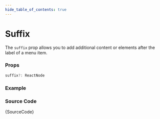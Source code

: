 ```yaml
---
hide_table_of_contents: true
---
```



# Suffix

The `suffix` prop allows you to add additional content or elements after the label of a menu item.

### Props

```ts noCopy
suffix?: ReactNode
```

### Example

<BrowserWindow>
  <Provider>
    <Suffix />
  </Provider>
</BrowserWindow>

### Source Code

<TsToJsCodeSnippet>{SourceCode}</TsToJsCodeSnippet>
